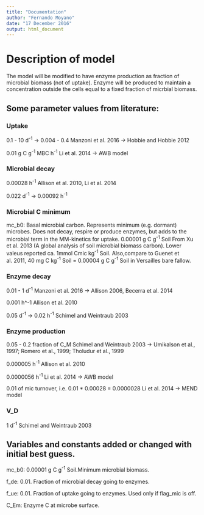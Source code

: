 ```yaml
---
title: "Documentation"
author: "Fernando Moyano"
date: "17 December 2016"
output: html_document
---
```


# Description of model

The model will be modified to have enzyme production as fraction of microbial biomass (not of uptake).
Enzyme will be produced to maintain a concentration outside the cells equal to a fixed fraction of micrbial biomass.

## Some parameter values from literature:

### Uptake

0.1 - 10 d^-1^ -> 0.004 - 0.4
Manzoni et al. 2016 -> Hobbie and Hobbie 2012

0.01 g C g^-1^ MBC h^-1^
Li et al. 2014 -> AWB model

### Microbial decay

0.00028 h^-1^
Allison et al. 2010, Li et al. 2014

0.022 d^-1^ -> 0.00092 h^-1^

### Microbial C minimum

mc_b0: Basal microbial carbon. Represents minimum (e.g. dormant) microbes. Does not decay, respire or produce enzymes, but adds to the microbial term in the MM-kinetics for uptake. 
0.00001 g C g^-1^ Soil
From Xu et al. 2013 (A global analysis of soil microbial biomass carbon). Lower valeus reported ca. 1mmol Cmic kg^-1^ Soil.
Also,compare to Guenet et al. 2011, 40 mg C kg^-1^ Soil = 0.00004 g C g^-1^ Soil in Versailles bare fallow.


### Enzyme decay

0.01 - 1 d^-1^
Manzoni et al. 2016 -> Allison 2006, Becerra et al. 2014

0.001 h^-1
Allison et al. 2010

0.05 d^-1^ -> 0.02 h^-1^
Schimel and Weintraub 2003

### Enzyme production

0.05 - 0.2 fraction of C_M
Schimel and Weintraub 2003 -> Umikalson et al., 1997; Romero et al., 1999; Tholudur et al., 1999

0.000005 h^-1^
Allison et al. 2010

0.0000056 h^-1^
Li et al. 2014 -> AWB model

0.01 of mic turnover, i.e. 0.01 * 0.00028 = 0.0000028
Li et al. 2014 -> MEND model


### V_D 
1 d^-1^
Schimel and Weintraub 2003


## Variables and constants added or changed with initial best guess.

mc_b0: 0.00001 g C g^-1^ Soil.Minimum microbial biomass.

f_de: 0.01. Fraction of microbial decay going to enzymes.

f_ue: 0.01. Fraction of uptake going to enzymes. Used only if flag_mic is off.

C_Em: Enzyme C at microbe surface. 
